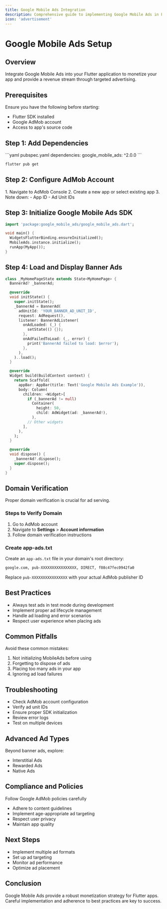 ```yaml
---
title: Google Mobile Ads Integration
description: Comprehensive guide to implementing Google Mobile Ads in Flutter applications
icon: 'advertisement'
---
```


# Google Mobile Ads Setup

## Overview

Integrate Google Mobile Ads into your Flutter application to monetize your app and provide a revenue stream through targeted advertising.

## Prerequisites

<Tip>Ensure you have the following before starting:</Tip>

- Flutter SDK installed
- Google AdMob account
- Access to app's source code

## Step 1: Add Dependencies

<CodeGroup>
```yaml pubspec.yaml
dependencies:
  google_mobile_ads: ^2.0.0
```

```bash Terminal
flutter pub get
```
</CodeGroup>

## Step 2: Configure AdMob Account

<Steps>
1. Navigate to AdMob Console
2. Create a new app or select existing app
3. Note down:
   - App ID
   - Ad Unit IDs
</Steps>

## Step 3: Initialize Google Mobile Ads SDK

```dart
import 'package:google_mobile_ads/google_mobile_ads.dart';

void main() {
  WidgetsFlutterBinding.ensureInitialized();
  MobileAds.instance.initialize();
  runApp(MyApp());
}
```

## Step 4: Load and Display Banner Ads

```dart
class _MyHomePageState extends State<MyHomePage> {
  BannerAd? _bannerAd;

  @override
  void initState() {
    super.initState();
    _bannerAd = BannerAd(
      adUnitId: 'YOUR_BANNER_AD_UNIT_ID',
      request: AdRequest(),
      listener: BannerAdListener(
        onAdLoaded: (_) {
          setState(() {});
        },
        onAdFailedToLoad: (_, error) {
          print('BannerAd failed to load: $error');
        },
      ),
    )..load();
  }

  @override
  Widget build(BuildContext context) {
    return Scaffold(
      appBar: AppBar(title: Text('Google Mobile Ads Example')),
      body: Column(
        children: <Widget>[
          if (_bannerAd != null)
            Container(
              height: 50,
              child: AdWidget(ad: _bannerAd!),
            ),
          // Other widgets
        ],
      ),
    );
  }

  @override
  void dispose() {
    _bannerAd?.dispose();
    super.dispose();
  }
}
```

## Domain Verification

<Warning>Proper domain verification is crucial for ad serving.</Warning>

### Steps to Verify Domain

1. Go to AdMob account
2. Navigate to **Settings** > **Account information**
3. Follow domain verification instructions

### Create app-ads.txt

Create an `app-ads.txt` file in your domain's root directory:

```txt
google.com, pub-XXXXXXXXXXXXXXXX, DIRECT, f08c47fec0942fa0
```

<Tip>Replace `pub-XXXXXXXXXXXXXXXX` with your actual AdMob publisher ID</Tip>

## Best Practices

- Always test ads in test mode during development
- Implement proper ad lifecycle management
- Handle ad loading and error scenarios
- Respect user experience when placing ads

## Common Pitfalls

<Warning>Avoid these common mistakes:</Warning>

1. Not initializing MobileAds before using
2. Forgetting to dispose of ads
3. Placing too many ads in your app
4. Ignoring ad load failures

## Troubleshooting

- Check AdMob account configuration
- Verify ad unit IDs
- Ensure proper SDK initialization
- Review error logs
- Test on multiple devices

## Advanced Ad Types

Beyond banner ads, explore:
- Interstitial Ads
- Rewarded Ads
- Native Ads

## Compliance and Policies

<Tip>Follow Google AdMob policies carefully</Tip>

- Adhere to content guidelines
- Implement age-appropriate ad targeting
- Respect user privacy
- Maintain app quality

## Next Steps

- Implement multiple ad formats
- Set up ad targeting
- Monitor ad performance
- Optimize ad placement

## Conclusion

Google Mobile Ads provide a robust monetization strategy for Flutter apps. Careful implementation and adherence to best practices are key to success.